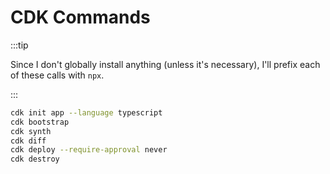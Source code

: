 # CDK Commands

:::tip

Since I don't globally install anything (unless it's necessary), I'll prefix each of these calls with `npx`.

:::

```sh
cdk init app --language typescript
cdk bootstrap
cdk synth
cdk diff
cdk deploy --require-approval never
cdk destroy
```
